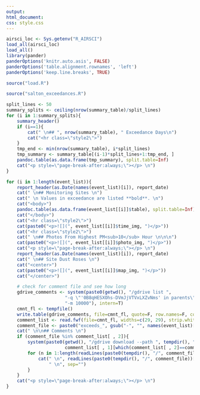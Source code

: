 ```yaml
---
output: 
html_document:
css: style.css
---
```


```r
airsci_loc <- Sys.getenv("R_AIRSCI")
load_all(airsci_loc)
load_all()
library(pander)
panderOptions('knitr.auto.asis', FALSE)
panderOptions('table.alignment.rownames', 'left')
panderOptions('keep.line.breaks', TRUE)
```

```r
source("load.R")
```

```r
source("salton_exceedances.R")
```

```r
split_lines <- 50
summary_splits <- ceiling(nrow(summary_table)/split_lines)
for (i in 1:summary_splits){
    summary_header()
    if (i==1){
        cat(" \n## ", nrow(summary_table), " Exceedance Days\n")
        cat("<hr class=\"style2\">")
    }
    tmp_end <- min(nrow(summary_table), i*split_lines)
    tmp_summary <- summary_table[(i-1)*split_lines+1:tmp_end, ]
    pandoc.table(as.data.frame(tmp_summary), split.table=Inf)
    cat("<p style=\"page-break-after:always;\"></p> \n")
}
```

```r
for (i in 1:length(event_list)){
    report_header(as.Date(names(event_list)[i]), report_date)
    cat(" \n## Monitoring Sites \n")
    cat(" \n Values in exceedance are listed **bold**. \n")
    cat("<body>")
    pandoc.table(as.data.frame(event_list[[i]]$table), split.table=Inf)
    cat("</body>")
    cat("<hr class=\"style2\">")
    cat(paste0("<p>![](", event_list[[i]]$time_img, ")</p>"))
    cat("<hr class=\"style2\">")
    cat(" \n## Photos From Highest PM<sub>10</sub> Hour \n\n\n")
    cat(paste0("<p>![](", event_list[[i]]$photo_img, ")</p>"))
    cat("<p style=\"page-break-after:always;\"></p> \n")
    report_header(as.Date(names(event_list)[i]), report_date)
    cat(" \n## Site Dust Roses \n")
    cat("<center>")
    cat(paste0("<p>![](", event_list[[i]]$map_img, ")</p>"))
    cat("</center>")

    # check for comment file and see how long
    gdrive_comments <- system(paste0(getwd(), "/gdrive list ", 
                      "-q \"'0B8qHESXOhs-DVmJjVTVxLXZvNms' in parents\" ", 
                      "-m 10000"), intern=T)  
    cmnt_fl <- tempfile()
    write.table(gdrive_comments, file=cmnt_fl, quote=F, row.names=F, col.names=F)
    comment_list <- read.fwf(file=cmnt_fl, widths=c(29, 29), strip.white=T)
    comment_file <- paste0("exceeds_", gsub("-", "", names(event_list)[i]), ".txt")
    cat(" \n\n## Comments \n")
    if (comment_file %in% comment_list[ , 2]){
        system(paste0(getwd(), "/gdrive download --path ", tempdir(), " ", 
                      comment_list[ , 1][which(comment_list[ , 2]==comment_file)]))
        for (n in 1:length(readLines(paste0(tempdir(), "/", comment_file)))){
            cat(" \n", readLines(paste0(tempdir(), "/", comment_file))[n], 
                " \n", sep="")
        }
    }
    cat("<p style=\"page-break-after:always;\"></p> \n")
}
```
